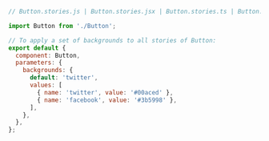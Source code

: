 ```js
// Button.stories.js | Button.stories.jsx | Button.stories.ts | Button.stories.tsx

import Button from './Button';

// To apply a set of backgrounds to all stories of Button:
export default {
  component: Button,
  parameters: {
    backgrounds: {
      default: 'twitter',
      values: [
        { name: 'twitter', value: '#00aced' },
        { name: 'facebook', value: '#3b5998' },
      ],
    },
  },
};
```
